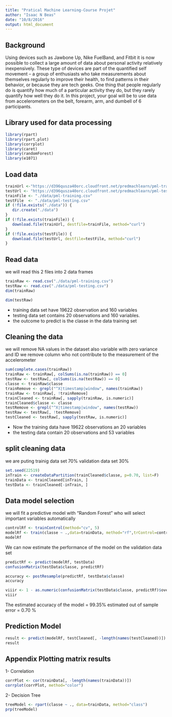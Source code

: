 ```yaml
---
title: "Pratical Machine Learning-Course Projet"
author: "Isaac N Beas"
date: "10/8/2016"
output: html_document
---
```


## Background

Using devices such as Jawbone Up, Nike FuelBand, and Fitbit it is now possible to collect a large amount of data about personal activity relatively inexpensively. These type of devices are part of the quantified self movement – a group of enthusiasts who take measurements about themselves regularly to improve their health, to find patterns in their behavior, or because they are tech geeks. One thing that people regularly do is quantify how much of a particular activity they do, but they rarely quantify how well they do it. 
In this project, your goal will be to use data from accelerometers on the belt, forearm, arm, and dumbell of 6 participants.

## Library used for data processing 

```r
library(rpart)
library(rpart.plot)
library(corrplot)
library(caret)
library(randomForest)
library(e1071)
```

## Load data 


```r
trainUrl <-"https://d396qusza40orc.cloudfront.net/predmachlearn/pml-training.csv"
testUrl <- "https://d396qusza40orc.cloudfront.net/predmachlearn/pml-testing.csv"
trainFile <- "./data/pml-training.csv"
testFile  <- "./data/pml-testing.csv"
if (!file.exists("./data")) {
   dir.create("./data")
}
if (!file.exists(trainFile)) {
   download.file(trainUrl, destfile=trainFile, method="curl")
}
if (!file.exists(testFile)) {
   download.file(testUrl, destfile=testFile, method="curl")
}
```

## Read data 

we will read this 2 files into 2 data frames

```r
trainRaw <- read.csv("./data/pml-training.csv")
testRaw <- read.csv("./data/pml-testing.csv")
dim(trainRaw)
```

```r
dim(testRaw)
```

- training data set have 19622 observation and 160 variables
- testing data set contains 20 observations and 160 variables.
- the outcome to predict is the classe in the data training set

## Cleaning the data 
we will remove NA values in the dataset also variable with zero variance and ID
we remove column who not contribute to the measurement of the accelerometer
```r
sum(complete.cases(trainRaw))
trainRaw <- trainRaw[, colSums(is.na(trainRaw)) == 0]
testRaw <- testRaw[, colSums(is.na(testRaw)) == 0]
classe <- trainRaw$classe
trainRemove <- grepl("^X|timestamp|window", names(trainRaw))
trainRaw <- trainRaw[, !trainRemove]
trainCleaned <- trainRaw[, sapply(trainRaw, is.numeric)]
trainCleaned$classe <- classe
testRemove <- grepl("^X|timestamp|window", names(testRaw))
testRaw <- testRaw[, !testRemove]
testCleaned <- testRaw[, sapply(testRaw, is.numeric)]
```

- Now the training data have 19622 observations an 20 variables
- the testing data contain 20 observations and 53 variables

## split cleaning data 
we are puting trainig data set 70%
validation data set 30%

```r
set.seed(22519)
inTrain <- createDataPartition(trainCleaned$classe, p=0.70, list=F)
trainData <- trainCleaned[inTrain, ]
testData <- trainCleaned[-inTrain, ]
```

## Data model selection 
we will fit a predictive model with "Random Forest" who will select important variables automatically 
```r
controlRf <- trainControl(method="cv", 5)
modelRf <- train(classe ~ .,data=trainData, method="rf",trControl=controlRf, ntree=250)
modelRf
```

We can now estimate the performance of the model on the validation data set

```r
predictRf <- predict(modelRf, testData)
confusionMatrix(testData$classe, predictRf)
```

```r
accuracy <- postResample(predictRf, testData$classe)
accuracy
```

```r
viiir <- 1 - as.numeric(confusionMatrix(testData$classe, predictRf)$overall[1])
viiir
```
The estimated accuracy of the model = 99.35%
estimated out of sample error = 0.70 %

## Prediction Model
```r
result <- predict(modelRf, testCleaned[, -length(names(testCleaned))])
result
```

## Appendix Plotting matrix results 

1- Correlation 

```r
corrPlot <- cor(trainData[, -length(names(trainData))])
corrplot(corrPlot, method="color")
```

2- Decision Tree

```r
treeModel <- rpart(classe ~ ., data=trainData, method="class")
prp(treeModel)
```
